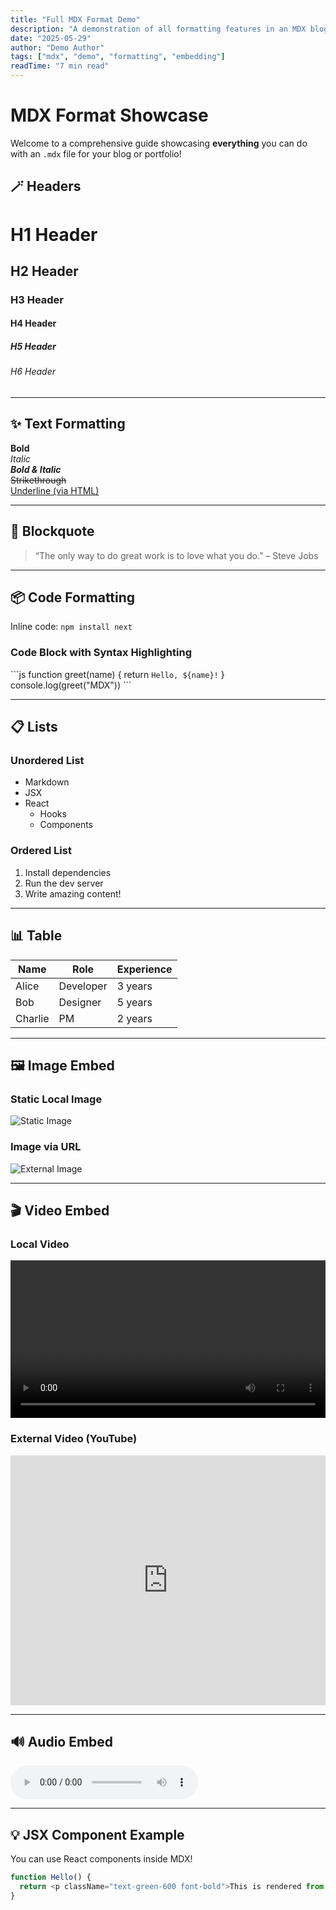 ```yaml
---
title: "Full MDX Format Demo"
description: "A demonstration of all formatting features in an MDX blog post."
date: "2025-05-29"
author: "Demo Author"
tags: ["mdx", "demo", "formatting", "embedding"]
readTime: "7 min read"
---
```


# MDX Format Showcase

Welcome to a comprehensive guide showcasing **everything** you can do with an `.mdx` file for your blog or portfolio!

## 🪄 Headers

# H1 Header  
## H2 Header  
### H3 Header  
#### H4 Header  
##### H5 Header  
###### H6 Header

---

## ✨ Text Formatting

**Bold**  
*Italic*  
***Bold & Italic***  
~~Strikethrough~~  
<ins>Underline (via HTML)</ins>

---

## 📝 Blockquote

> “The only way to do great work is to love what you do.” – Steve Jobs

---

## 📦 Code Formatting

Inline code: `npm install next`

### Code Block with Syntax Highlighting

\`\`\`js
function greet(name) {
  return `Hello, ${name}!`
}
console.log(greet("MDX"))
\`\`\`

---

## 📋 Lists

### Unordered List

- Markdown
- JSX
- React
  - Hooks
  - Components

### Ordered List

1. Install dependencies
2. Run the dev server
3. Write amazing content!

---

## 📊 Table

| Name     | Role       | Experience |
|----------|------------|------------|
| Alice    | Developer  | 3 years    |
| Bob      | Designer   | 5 years    |
| Charlie  | PM         | 2 years    |

---

## 🖼️ Image Embed

### Static Local Image

![Static Image](./my-local-image.jpg)

### Image via URL

![External Image](https://source.unsplash.com/random/800x400)

---

## 🎬 Video Embed

### Local Video

<video width="100%" height="auto" controls>
  <source src="/demo.mp4" type="video/mp4" />
  Your browser does not support the video tag.
</video>

### External Video (YouTube)

<iframe width="100%" height="400" src="https://www.youtube.com/embed/dQw4w9WgXcQ" 
title="YouTube video player" frameborder="0" allowfullscreen></iframe>

---

## 🔊 Audio Embed

<audio controls>
  <source src="/demo-audio.mp3" type="audio/mp3" />
  Your browser does not support the audio element.
</audio>

---

## 💡 JSX Component Example

You can use React components inside MDX!

```js
function Hello() {
  return <p className="text-green-600 font-bold">This is rendered from a JSX component inside MDX!</p>
}
